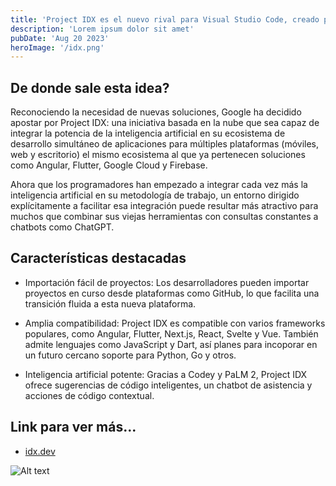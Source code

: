 ```yaml
---
title: 'Project IDX es el nuevo rival para Visual Studio Code, creado por Google… y con inteligencia artificial integrada'
description: 'Lorem ipsum dolor sit amet'
pubDate: 'Aug 20 2023'
heroImage: '/idx.png'
---
```



## De donde sale esta idea?

Reconociendo la necesidad de nuevas soluciones, Google ha decidido apostar por Project IDX: una iniciativa basada en la nube que sea capaz de integrar la potencia de la inteligencia artificial en su ecosistema de desarrollo simultáneo de aplicaciones para múltiples plataformas (móviles, web y escritorio) el mismo ecosistema al que ya pertenecen soluciones como Angular, Flutter, Google Cloud y Firebase.



Ahora que los programadores han empezado a integrar cada vez más la inteligencia artificial en su metodología de trabajo, un entorno dirigido explícitamente a facilitar esa integración puede resultar más atractivo para muchos que combinar sus viejas herramientas con consultas constantes a chatbots como ChatGPT.

 
## Características destacadas

- Importación fácil de proyectos: Los desarrolladores pueden importar proyectos en curso desde plataformas como GitHub, lo que facilita una transición fluida a esta nueva plataforma.

- Amplia compatibilidad: Project IDX es compatible con varios frameworks populares, como Angular, Flutter, Next.js, React, Svelte y Vue. También admite lenguajes como JavaScript y Dart, así planes para incoporar en un futuro cercano soporte para Python, Go y otros.

- Inteligencia artificial potente: Gracias a Codey y PaLM 2, Project IDX ofrece sugerencias de código inteligentes, un chatbot de asistencia y acciones de código contextual.




## Link para ver más...

- [idx.dev](https://idx.dev/)

![Alt text](https://lamanzanamordida.net/app/uploads-lamanzanamordida.net/2023/08/IA_04.png)
